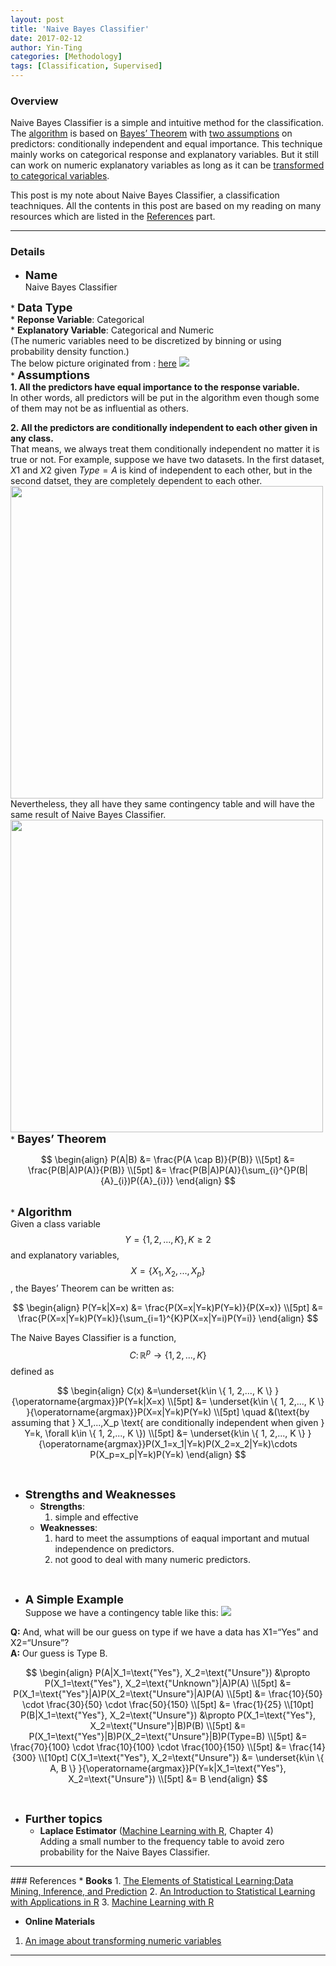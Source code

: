 ```yaml
---
layout: post
title: 'Naive Bayes Classifier'
date: 2017-02-12
author: Yin-Ting
categories: [Methodology]
tags: [Classification, Supervised]
---
```

### Overview
Naive Bayes Classifier is a simple and intuitive method for the classification. The [algorithm](#alg) is based on [Bayes' Theorem](#bayes) with [two assumptions](#assumptions) on predictors: conditionally independent and equal importance. This technique mainly works on categorical response and explanatory variables. But it still can work on numeric explanatory variables as long as it can be [transformed to categorical variables](#data).

This post is my note about Naive Bayes Classifier, a classification teachniques. All the contents in this post are based on my reading on many resources which are listed in the [References](#ref) part.

***

### Details
* **<font size="4">Name</font>** <br />
  Naive Bayes Classifier

<a id="data"/>
* **<font size="4">Data Type</font>** <br />
  * **Reponse Variable**: Categorical <br />
  * **Explanatory Variable**: Categorical and Numeric <br />
  (The numeric variables need to be discretized by binning or using probability density function.) <br />
  The below picture originated from : [here](http://www.saedsayad.com/naive_bayesian.htm)
<img src="{{ site.baseurl }}/assets/image/numeric.png"/>
<br />
<a id="assumptions"/>
* **<font size="4">Assumptions</font>** <br /> 
  **1. All the predictors have equal importance to the response variable.** <br />In other words, all predictors will be put in the algorithm even though some of them may not be as influential as others.

  **2. All the predictors are conditionally independent to each other given in any class.** <br />That means, we always treat them conditionally independent no matter it is true or not. For example, suppose we have two datasets. In the first dataset, $X1$ and $X2$ given $Type=A$ is kind of independent to each other, but in the second datset, they are completely dependent to each other.
  <img src="{{ site.baseurl}}/assets/image/table_nbc_3.png" style="width:500px"/>
  Nevertheless, they all have they same contingency table and will have the same result of Naive Bayes Classifier.
  <img src="{{ site.baseurl }}/assets/image/table_nbc_1.png" style="width:500px"/>
<br />
<a id="bayes"/>
* **<font size="4"> Bayes' Theorem</font>** 

  $$
  \begin{align}
  P(A|B) &= \frac{P(A \cap B)}{P(B)} \\[5pt]
  &= \frac{P(B|A)P(A)}{P(B)} \\[5pt]
  &= \frac{P(B|A)P(A)}{\sum_{i}^{}P(B|{A}_{i})P({A}_{i})}
  \end{align}
  $$

<br />
<a id="alg" />
* **<font size="4">Algorithm</font>** <br />
Given a class variable $$Y= \{ 1, 2,..., K \}, K\geq2$$ and  explanatory variables, $$X=\{ X_1, X_2,..., X_p \}$$, the Bayes' Theorem can be written as:

  $$
  \begin{align}
  P(Y=k|X=x) &= \frac{P(X=x|Y=k)P(Y=k)}{P(X=x)} \\[5pt]
  &= \frac{P(X=x|Y=k)P(Y=k)}{\sum_{i=1}^{K}P(X=x|Y=i)P(Y=i)}
  \end{align}
  $$

  The Naive Bayes Classifier is a function, $$C \colon \mathbb{R}^p \rightarrow \{ 1, 2,..., K \}$$ defined as

  $$
  \begin{align}
  C(x) &=\underset{k\in \{ 1, 2,..., K \} }{\operatorname{argmax}}P(Y=k|X=x) \\[5pt]
      &= \underset{k\in \{ 1, 2,..., K \} }{\operatorname{argmax}}P(X=x|Y=k)P(Y=k) \\[5pt]
      \quad &(\text{by assuming that } X_1,...,X_p \text{ are conditionally independent when given } Y=k, \forall k\in \{ 1, 2,..., K \}) \\[5pt]
      &= \underset{k\in \{ 1, 2,..., K \} }{\operatorname{argmax}}P(X_1=x_1|Y=k)P(X_2=x_2|Y=k)\cdots P(X_p=x_p|Y=k)P(Y=k)
  \end{align}
  $$

<br />

* **<font size="4">Strengths and Weaknesses</font>** <br />
  * **Strengths**: <br />
    1. simple and effective
  * **Weaknesses**: <br />
    1. hard to meet the assumptions of eaqual important and mutual independence on predictors.
    2. not good to deal with many numeric predictors.

<br />

* **<font size="4">A Simple Example</font>** <br />
Suppose we have a contingency table like this:
<img src="{{ site.baseurl }}/assets/image/table_nbc_2.png">

 **Q:** And, what will be our guess on type if we have a data has X1="Yes" and X2="Unsure"? <br />
 **A:** Our guess is Type B.

$$
\begin{align}
P(A|X_1=\text{"Yes"}, X_2=\text{"Unsure"}) &\propto P(X_1=\text{"Yes"}, X_2=\text{"Unknown"}|A)P(A) \\[5pt]
  &= P(X_1=\text{"Yes"}|A)P(X_2=\text{"Unsure"}|A)P(A) \\[5pt]
  &= \frac{10}{50} \cdot \frac{30}{50} \cdot \frac{50}{150} \\[5pt]
  &= \frac{1}{25} \\[10pt]
P(B|X_1=\text{"Yes"}, X_2=\text{"Unsure"}) &\propto P(X_1=\text{"Yes"}, X_2=\text{"Unsure"}|B)P(B) \\[5pt]
  &= P(X_1=\text{"Yes"}|B)P(X_2=\text{"Unsure"}|B)P(Type=B) \\[5pt]
  &= \frac{70}{100} \cdot \frac{10}{100} \cdot \frac{100}{150} \\[5pt]
  &= \frac{14}{300} \\[10pt]
C(X_1=\text{"Yes"}, X_2=\text{"Unsure"}) &= \underset{k\in \{ A, B \} }{\operatorname{argmax}}P(Y=k|X_1=\text{"Yes"}, X_2=\text{"Unsure"}) \\[5pt]
      &= B
\end{align}
$$

<br />

* **<font size="4">Further topics</font>** <br />
  * **Laplace Estimator** ([Machine Learning with R](http://shop.oreilly.com/product/9781784393908.do), Chapter 4) <br />
  Adding a small number to the frequency table to avoid zero probability for the Naive Bayes Classifier.

***

<a id="ref"/>
### References 
* **Books**
1. [The Elements of Statistical Learning:Data Mining, Inference, and Prediction](https://statweb.stanford.edu/~tibs/ElemStatLearn/)
2. [An Introduction to Statistical Learning with Applications in R](http://www-bcf.usc.edu/~gareth/ISL/)
3. [Machine Learning with R](http://shop.oreilly.com/product/9781784393908.do)

* **Online Materials**
1. [An image about transforming numeric variables](http://www.saedsayad.com/naive_bayesian.htm)

***
